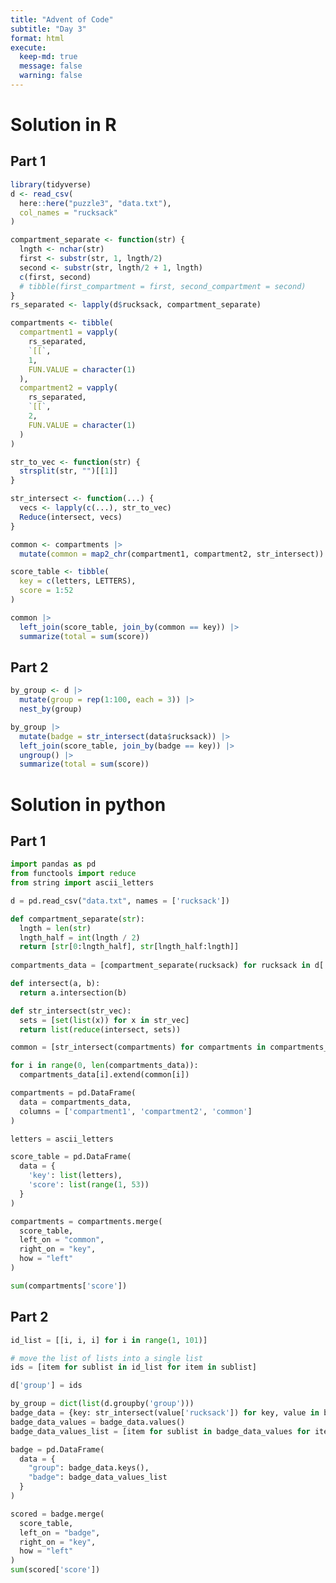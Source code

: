 ```yaml
---
title: "Advent of Code"
subtitle: "Day 3"
format: html
execute:
  keep-md: true
  message: false
  warning: false
---
```


# Solution in R

## Part 1

```r
library(tidyverse)
d <- read_csv(
  here::here("puzzle3", "data.txt"),
  col_names = "rucksack"
)
```

```r
compartment_separate <- function(str) {
  lngth <- nchar(str)
  first <- substr(str, 1, lngth/2)
  second <- substr(str, lngth/2 + 1, lngth)
  c(first, second)
  # tibble(first_compartment = first, second_compartment = second)
}
rs_separated <- lapply(d$rucksack, compartment_separate)

compartments <- tibble(
  compartment1 = vapply(
    rs_separated, 
    `[[`,
    1,
    FUN.VALUE = character(1)
  ),
  compartment2 = vapply(
    rs_separated, 
    `[[`,
    2,
    FUN.VALUE = character(1)
  )
)
```

```r
str_to_vec <- function(str) {
  strsplit(str, "")[[1]]
}

str_intersect <- function(...) {
  vecs <- lapply(c(...), str_to_vec)
  Reduce(intersect, vecs)
}

common <- compartments |>
  mutate(common = map2_chr(compartment1, compartment2, str_intersect))
```

```r
score_table <- tibble(
  key = c(letters, LETTERS),
  score = 1:52
)

common |>
  left_join(score_table, join_by(common == key)) |>
  summarize(total = sum(score))
```

## Part 2

```r
by_group <- d |>
  mutate(group = rep(1:100, each = 3)) |>
  nest_by(group)

by_group |>
  mutate(badge = str_intersect(data$rucksack)) |>
  left_join(score_table, join_by(badge == key)) |>
  ungroup() |>
  summarize(total = sum(score))
```

# Solution in python
## Part 1

```python
import pandas as pd
from functools import reduce
from string import ascii_letters
```

```python
d = pd.read_csv("data.txt", names = ['rucksack'])
```

```python
def compartment_separate(str):
  lngth = len(str)
  lngth_half = int(lngth / 2)
  return [str[0:lngth_half], str[lngth_half:lngth]]
  
compartments_data = [compartment_separate(rucksack) for rucksack in d['rucksack']]
```

```python
def intersect(a, b):
  return a.intersection(b)

def str_intersect(str_vec):
  sets = [set(list(x)) for x in str_vec]
  return list(reduce(intersect, sets))

common = [str_intersect(compartments) for compartments in compartments_data]
```

```python
for i in range(0, len(compartments_data)):
  compartments_data[i].extend(common[i])

compartments = pd.DataFrame(
  data = compartments_data,
  columns = ['compartment1', 'compartment2', 'common']
)
```

```python
letters = ascii_letters

score_table = pd.DataFrame(
  data = {
    'key': list(letters),
    'score': list(range(1, 53))
  }
)
```

```python
compartments = compartments.merge(
  score_table,
  left_on = "common",
  right_on = "key",
  how = "left"
)
```

```python
sum(compartments['score'])
```

## Part 2

```python
id_list = [[i, i, i] for i in range(1, 101)]

# move the list of lists into a single list
ids = [item for sublist in id_list for item in sublist]

d['group'] = ids
```

```python
by_group = dict(list(d.groupby('group')))
badge_data = {key: str_intersect(value['rucksack']) for key, value in by_group.items()}
badge_data_values = badge_data.values()
badge_data_values_list = [item for sublist in badge_data_values for item in sublist]

badge = pd.DataFrame(
  data = {
    "group": badge_data.keys(), 
    "badge": badge_data_values_list
  }
)
```

```python
scored = badge.merge(
  score_table,
  left_on = "badge",
  right_on = "key",
  how = "left"
)
sum(scored['score'])
```
